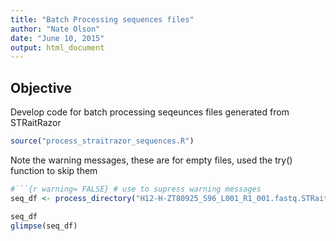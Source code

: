 ```yaml
---
title: "Batch Processing sequences files"
author: "Nate Olson"
date: "June 10, 2015"
output: html_document
---
```

## Objective
Develop code for batch processing seqeunces files generated from STRaitRazor

```r
source("process_straitrazor_sequences.R")
```

Note the warning messages, these are for empty files, used the try() function to skip them

```r
#```{r warning= FALSE} # use to supress warning messages
seq_df <- process_directory("H12-H-ZT80925_S96_L001_R1_001.fastq.STRaitRazor/PE_MiSeq_ALL/")
```

```r
seq_df
glimpse(seq_df)
```

